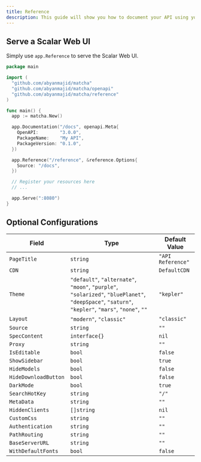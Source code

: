 ```yaml
---
title: Reference
description: This guide will show you how to document your API using your OpenAPI specification and the Scalar Web UI.
---
```


## Serve a Scalar Web UI

Simply use `app.Reference` to serve the Scalar Web UI.

```go
package main

import (
  "github.com/abyanmajid/matcha"
  "github.com/abyanmajid/matcha/openapi"
  "github.com/abyanmajid/matcha/reference"
)

func main() {
  app := matcha.New()

  app.Documentation("/docs", openapi.Meta{
    OpenAPI:        "3.0.0",
    PackageName:    "My API",
    PackageVersion: "0.1.0",
  })

  app.Reference("/reference", &reference.Options{
    Source: "/docs",
  })

  // Register your resources here
  // ...

  app.Serve(":8080")
}
```

## Optional Configurations

| Field                 | Type                  | Default Value        |
|-----------------------|----------------------|----------------------|
| `PageTitle`          | `string`              | `"API Reference"`    |
| `CDN`                | `string`              | `DefaultCDN`        |
| `Theme`              | `"default"`, `"alternate"`, `"moon"`, `"purple"`, `"solarized"`, `"bluePlanet"`, `"deepSpace"`, `"saturn"`, `"kepler"`, `"mars"`, `"none"`, `""` | `"kepler"` |
| `Layout`             | `"modern"`, `"classic"` | `"classic"` |
| `Source`             | `string`              | `""`                |
| `SpecContent`        | `interface{}`         | `nil`               |
| `Proxy`              | `string`              | `""`                |
| `IsEditable`         | `bool`                | `false`             |
| `ShowSidebar`        | `bool`                | `true`              |
| `HideModels`         | `bool`                | `false`             |
| `HideDownloadButton` | `bool`                | `false`             |
| `DarkMode`          | `bool`                | `true`              |
| `SearchHotKey`      | `string`              | `"/"`               |
| `MetaData`          | `string`              | `""`                |
| `HiddenClients`     | `[]string`            | `nil`               |
| `CustomCss`        | `string`              | `""`                |
| `Authentication`   | `string`              | `""`                |
| `PathRouting`     | `string`              | `""`                |
| `BaseServerURL`   | `string`              | `""`                |
| `WithDefaultFonts` | `bool`                | `false`             |
